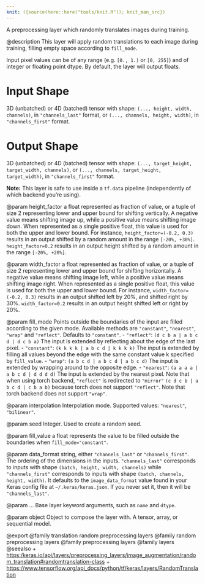 ```yaml
---
knit: ({source(here::here("tools/knit.R")); knit_man_src})
---
```

A preprocessing layer which randomly translates images during training.

@description
This layer will apply random translations to each image during training,
filling empty space according to `fill_mode`.

Input pixel values can be of any range (e.g. `[0., 1.)` or `[0, 255]`) and
of integer or floating point dtype. By default, the layer will output
floats.

# Input Shape
3D (unbatched) or 4D (batched) tensor with shape:
`(..., height, width, channels)`, in `"channels_last"` format,
or `(..., channels, height, width)`, in `"channels_first"` format.

# Output Shape
3D (unbatched) or 4D (batched) tensor with shape:
    `(..., target_height, target_width, channels)`,
    or `(..., channels, target_height, target_width)`,
    in `"channels_first"` format.

**Note:** This layer is safe to use inside a `tf.data` pipeline
(independently of which backend you're using).

@param height_factor
a float represented as fraction of value, or a tuple of
size 2 representing lower and upper bound for shifting vertically. A
negative value means shifting image up, while a positive value means
shifting image down. When represented as a single positive float,
this value is used for both the upper and lower bound. For instance,
`height_factor=(-0.2, 0.3)` results in an output shifted by a random
amount in the range `[-20%, +30%]`. `height_factor=0.2` results in
an output height shifted by a random amount in the range
`[-20%, +20%]`.

@param width_factor
a float represented as fraction of value, or a tuple of
size 2 representing lower and upper bound for shifting horizontally.
A negative value means shifting image left, while a positive value
means shifting image right. When represented as a single positive
float, this value is used for both the upper and lower bound. For
instance, `width_factor=(-0.2, 0.3)` results in an output shifted
left by 20%, and shifted right by 30%. `width_factor=0.2` results
in an output height shifted left or right by 20%.

@param fill_mode
Points outside the boundaries of the input are filled
according to the given mode. Available methods are `"constant"`,
`"nearest"`, `"wrap"` and `"reflect"`. Defaults to `"constant"`.
- `"reflect"`: `(d c b a | a b c d | d c b a)`
    The input is extended by reflecting about the edge of the last
    pixel.
- `"constant"`: `(k k k k | a b c d | k k k k)`
    The input is extended by filling all values beyond
    the edge with the same constant value k specified by
    `fill_value`.
- `"wrap"`: `(a b c d | a b c d | a b c d)`
    The input is extended by wrapping around to the opposite edge.
- `"nearest"`: `(a a a a | a b c d | d d d d)`
    The input is extended by the nearest pixel.
Note that when using torch backend, `"reflect"` is redirected to
`"mirror"` `(c d c b | a b c d | c b a b)` because torch does not
support `"reflect"`.
Note that torch backend does not support `"wrap"`.

@param interpolation
Interpolation mode. Supported values: `"nearest"`,
`"bilinear"`.

@param seed
Integer. Used to create a random seed.

@param fill_value
a float represents the value to be filled outside the
boundaries when `fill_mode="constant"`.

@param data_format
string, either `"channels_last"` or `"channels_first"`.
The ordering of the dimensions in the inputs. `"channels_last"`
corresponds to inputs with shape `(batch, height, width, channels)`
while `"channels_first"` corresponds to inputs with shape
`(batch, channels, height, width)`. It defaults to the
`image_data_format` value found in your Keras config file at
`~/.keras/keras.json`. If you never set it, then it will be
`"channels_last"`.

@param ...
Base layer keyword arguments, such as `name` and `dtype`.

@param object
Object to compose the layer with. A tensor, array, or sequential model.

@export
@family translation random preprocessing layers
@family random preprocessing layers
@family preprocessing layers
@family layers
@seealso
+ <https:/keras.io/api/layers/preprocessing_layers/image_augmentation/random_translation#randomtranslation-class>
+ <https://www.tensorflow.org/api_docs/python/tf/keras/layers/RandomTranslation>
